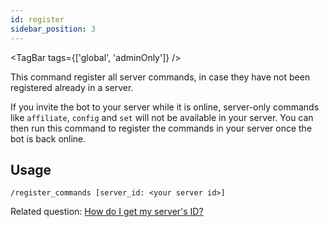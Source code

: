 ```yaml
---
id: register
sidebar_position: 3
---
```


<TagBar tags={['global', 'adminOnly']} />

This command register all server commands, in case they have not been registered already in a server.

If you invite the bot to your server while it is online, server-only commands like `affiliate`, `config`
and `set` will not be available in your server. You can then run this command to register the commands
in your server once the bot is back online.

## Usage

`/register_commands [server_id: <your server id>]`

Related question: [How do I get my server's ID?](https://www.alphr.com/discord-find-server-id/)